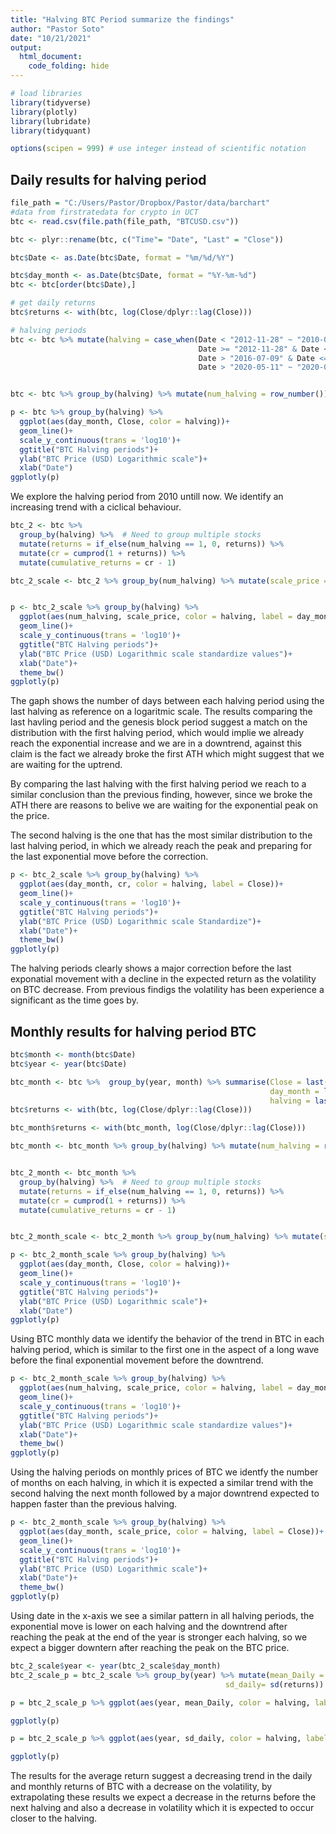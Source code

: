 ```yaml
---
title: "Halving BTC Period summarize the findings"
author: "Pastor Soto"
date: "10/21/2021"
output: 
  html_document: 
    code_folding: hide
---
```


```r
# load libraries
library(tidyverse)
library(plotly)
library(lubridate)
library(tidyquant)

options(scipen = 999) # use integer instead of scientific notation
```


## Daily results for halving period

```r
file_path = "C:/Users/Pastor/Dropbox/Pastor/data/barchart"
#data from firstratedata for crypto in UCT
btc <- read.csv(file.path(file_path, "BTCUSD.csv"))

btc <- plyr::rename(btc, c("Time"= "Date", "Last" = "Close"))

btc$Date <- as.Date(btc$Date, format = "%m/%d/%Y")

btc$day_month <- as.Date(btc$Date, format = "%Y-%m-%d")
btc <- btc[order(btc$Date),]

# get daily returns
btc$returns <- with(btc, log(Close/dplyr::lag(Close)))

# halving periods
btc <- btc %>% mutate(halving = case_when(Date < "2012-11-28" ~ "2010-07-20",
                                          Date >= "2012-11-28" & Date <= "2016-07-09" ~ "2012-11-28",
                                          Date > "2016-07-09" & Date <= "2020-05-11" ~ "2016-07-09",
                                          Date > "2020-05-11" ~ "2020-05-11"))


btc <- btc %>% group_by(halving) %>% mutate(num_halving = row_number())

```

```r

p <- btc %>% group_by(halving) %>% 
  ggplot(aes(day_month, Close, color = halving))+
  geom_line()+
  scale_y_continuous(trans = 'log10')+
  ggtitle("BTC Halving periods")+
  ylab("BTC Price (USD) Logarithmic scale")+
  xlab("Date")
ggplotly(p)


```

We explore the halving period from 2010 untill now. We identify an increasing trend with a ciclical behaviour.


```r
btc_2 <- btc %>%
  group_by(halving) %>%  # Need to group multiple stocks
  mutate(returns = if_else(num_halving == 1, 0, returns)) %>%
  mutate(cr = cumprod(1 + returns)) %>%
  mutate(cumulative_returns = cr - 1)

btc_2_scale <- btc_2 %>% group_by(num_halving) %>% mutate(scale_price = cr * 9446)


p <- btc_2_scale %>% group_by(halving) %>% 
  ggplot(aes(num_halving, scale_price, color = halving, label = day_month))+
  geom_line()+
  scale_y_continuous(trans = 'log10')+
  ggtitle("BTC Halving periods")+
  ylab("BTC Price (USD) Logarithmic scale standardize values")+
  xlab("Date")+
  theme_bw()
ggplotly(p)


```

The gaph shows the number of days between each halving period using the last halving as reference on a logaritmic scale. The results comparing the last havling period and the genesis block period suggest a match on the distribution with the first halving period, which would implie we already reach the exponential increase and we are in a downtrend, against this claim is the fact we already broke the first ATH which might suggest that we are waiting for the uptrend. 

By comparing the last halving with the first halving period we reach to a similar conclusion than the previous finding, however, since we broke the ATH there are reasons to belive we are waiting for the exponential peak on the price. 

The second halving is the one that has the most similar distribution to the last halving period, in which we already reach the peak and preparing for the last exponential move before the correction.


```r
p <- btc_2_scale %>% group_by(halving) %>% 
  ggplot(aes(day_month, cr, color = halving, label = Close))+
  geom_line()+
  scale_y_continuous(trans = 'log10')+
  ggtitle("BTC Halving periods")+
  ylab("BTC Price (USD) Logarithmic scale Standardize")+
  xlab("Date")+
  theme_bw()
ggplotly(p)


```

The halving periods clearly shows a major correction before the last exponatial movement with a decline in the expected return as the volatility on BTC decrease. From previous findigs the volatility has been experience a significant as the time goes by. 

## Monthly results for halving period BTC

```r

btc$month <- month(btc$Date)
btc$year <- year(btc$Date)

btc_month <- btc %>%  group_by(year, month) %>% summarise(Close = last(Close),
                                                          day_month = last(day_month),
                                                          halving = last(halving))
btc$returns <- with(btc, log(Close/dplyr::lag(Close)))

btc_month$returns <- with(btc_month, log(Close/dplyr::lag(Close)))

btc_month <- btc_month %>% group_by(halving) %>% mutate(num_halving = row_number())


btc_2_month <- btc_month %>%
  group_by(halving) %>%  # Need to group multiple stocks
  mutate(returns = if_else(num_halving == 1, 0, returns)) %>%
  mutate(cr = cumprod(1 + returns)) %>%
  mutate(cumulative_returns = cr - 1)


btc_2_month_scale <- btc_2_month %>% group_by(num_halving) %>% mutate(scale_price = cr * 9446)

```


```r

p <- btc_2_month_scale %>% group_by(halving) %>% 
  ggplot(aes(day_month, Close, color = halving))+
  geom_line()+
  scale_y_continuous(trans = 'log10')+
  ggtitle("BTC Halving periods")+
  ylab("BTC Price (USD) Logarithmic scale")+
  xlab("Date")
ggplotly(p)


```

Using BTC monthly data we identify the behavior of the trend in BTC in each halving period, which is similar to the first one in the aspect of a long wave before the final exponential movement before the downtrend. 


```r
p <- btc_2_month_scale %>% group_by(halving) %>% 
  ggplot(aes(num_halving, scale_price, color = halving, label = day_month))+
  geom_line()+
  scale_y_continuous(trans = 'log10')+
  ggtitle("BTC Halving periods")+
  ylab("BTC Price (USD) Logarithmic scale standardize values")+
  xlab("Date")+
  theme_bw()
ggplotly(p)


```

Using the halving periods on monthly prices of BTC we identfy the number of months on each halving, in which it is expected a similar trend with the second halving the next month followed by a major downtrend expected to happen faster than the previous halving.



```r
p <- btc_2_month_scale %>% group_by(halving) %>% 
  ggplot(aes(day_month, scale_price, color = halving, label = Close))+
  geom_line()+
  scale_y_continuous(trans = 'log10')+
  ggtitle("BTC Halving periods")+
  ylab("BTC Price (USD) Logarithmic scale")+
  xlab("Date")+
  theme_bw()
ggplotly(p)


```

Using date in the x-axis we see a similar pattern in all halving periods, the exponential move is lower on each halving and the downtrend after reaching the peak at the end of the year is stronger each halving, so we expect a bigger downtern after reaching the peak on the BTC price.

```r
btc_2_scale$year <- year(btc_2_scale$day_month)
btc_2_scale_p = btc_2_scale %>% group_by(year) %>% mutate(mean_Daily = mean(returns),
                                                sd_daily= sd(returns)) 

p = btc_2_scale_p %>% ggplot(aes(year, mean_Daily, color = halving, label = Close)) + geom_line()

ggplotly(p)

```



```r

p = btc_2_scale_p %>% ggplot(aes(year, sd_daily, color = halving, label = Close)) + geom_line()

ggplotly(p)

```

The results for the average return suggest a decreasing trend in the daily and monthly returns of BTC with a decrease on the volatility, by extrapolating these results we expect a decrease in the returns before the next halving and also a decrease in volatility which it is expected to occur closer to the halving. 
